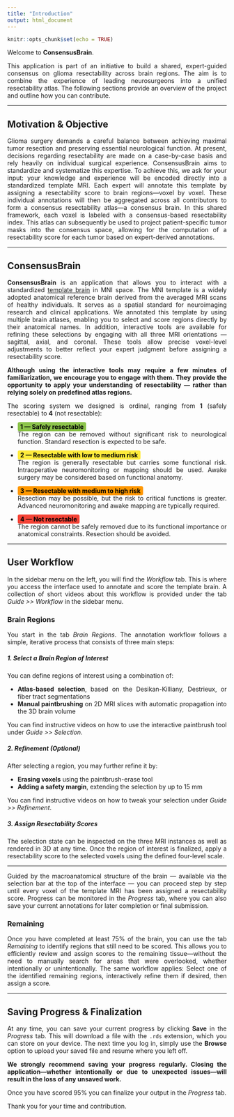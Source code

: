 ```yaml
---
title: "Introduction"
output: html_document
---
```


<style>
body {text-align: justify}
</style>

```r
knitr::opts_chunk$set(echo = TRUE)
```

Welcome to **ConsensusBrain**.

This application is part of an initiative to build a shared, expert-guided consensus on glioma resectability across brain regions. The aim is to combine the experience of leading neurosurgeons into a unified resectability atlas. The following sections provide an overview of the project and outline how you can contribute. 

---

## Motivation & Objective
Glioma surgery demands a careful balance between achieving maximal tumor resection and preserving essential neurological function. At present, decisions regarding resectability are made on a case-by-case basis and rely heavily on individual surgical experience. ConsensusBrain aims to standardize and systematize this expertise. To achieve this, we ask for your input: your knowledge and experience will be encoded directly into a standardized template MRI. Each expert will annotate this template by assigning a resectability score to brain regions—voxel by voxel. These individual annotations will then be aggregated across all contributors to form a consensus resectability atlas—a consensus brain. In this shared framework, each voxel is labeled with a consensus-based resectability index. This atlas can subsequently be used to project patient-specific tumor masks into the consensus space, allowing for the computation of a resectability score for each tumor based on expert-derived annotations.

---

## ConsensusBrain
**ConsensusBrain** is an application that allows you to interact with a standardized [template brain](https://www.bic.mni.mcgill.ca/ServicesAtlases/ICBM152NLin2009) in MNI space. The MNI template is a widely adopted anatomical reference brain derived from the averaged MRI scans of healthy individuals. It serves as a spatial standard for neuroimaging research and clinical applications. We annotated this template by using multiple brain atlases, enabling you to select and score regions directly by their anatomical names. In addition, interactive tools are available for refining these selections by engaging with all three MRI orientations — sagittal, axial, and coronal. These tools allow precise voxel-level adjustments to better reflect your expert judgment before assigning a resectability score.

**Although using the interactive tools may require a few minutes of familiarization, we encourage you to engage with them. They provide the opportunity to apply your understanding of resectability — rather than relying solely on predefined atlas regions.** 

The scoring system we designed is ordinal, ranging from **1** (safely resectable) to **4** (not resectable):

- <span style="background-color: #8BC34A; color: black; padding: 2px 6px; border-radius: 4px;"><strong>1 — Safely resectable</strong></span>  
  The region can be removed without significant risk to neurological function. Standard resection is expected to be safe.

- <span style="background-color: #FFEB3B; color: black; padding: 2px 6px; border-radius: 4px;"><strong>2 — Resectable with low to medium risk</strong></span>  
  The region is generally resectable but carries some functional risk. Intraoperative neuromonitoring or mapping should be used. Awake surgery may be considered based on functional anatomy.

- <span style="background-color: #FF9800; color: black; padding: 2px 6px; border-radius: 4px;"><strong>3 — Resectable with medium to high risk</strong></span>  
  Resection may be possible, but the risk to critical functions is greater. Advanced neuromonitoring and awake mapping are typically required.

- <span style="background-color: #F44336; color: black; padding: 2px 6px; border-radius: 4px;"><strong>4 — Not resectable</strong></span>  
  The region cannot be safely removed due to its functional importance or anatomical constraints. Resection should be avoided.

---

## User Workflow

In the sidebar menu on the left, you will find the *Workflow* tab. This is where you access the interface used to annotate and score the template brain. A collection 
of short videos about this workflow is provided under the tab *Guide >> Workflow* in the sidebar menu.

### Brain Regions

You start in the tab *Brain Regions*. The annotation workflow follows a simple, iterative process that consists of three main steps:

##### 1. Select a Brain Region of Interest
You can define regions of interest using a combination of:

- **Atlas-based selection**, based on the Desikan-Killiany, Destrieux, or fiber tract segmentations
- **Manual paintbrushing** on 2D MRI slices with automatic propagation into the 3D brain volume

You can find instructive videos on how to use the interactive paintbrush tool under *Guide >> Selection*.

##### 2. Refinement *(Optional)*
After selecting a region, you may further refine it by:

- **Erasing voxels** using the paintbrush-erase tool
- **Adding a safety margin**, extending the selection by up to 15 mm

You can find instructive videos on how to tweak your selection under *Guide >> Refinement*.

##### 3. Assign Resectability Scores
The selection state can be inspected on the three MRI instances as well as rendered in 3D at any time. Once the region of interest is finalized, apply a resectability score to the selected voxels using the defined four-level scale.

---

Guided by the macroanatomical structure of the brain — available via the selection bar at the top of the interface — you can proceed step by step until every voxel of the template MRI has been assigned a resectability score. Progress can be monitored in the *Progress* tab, where you can also save your current annotations for later completion or final submission.

### Remaining

Once you have completed at least 75% of the brain, you can use the tab *Remaining* to identify regions that still need to be scored. This allows you to efficiently review and assign scores to the remaining tissue—without the need to manually search for areas that were overlooked, whether intentionally or unintentionally. The same workflow applies: Select one of the identified remaining regions, interactively refine them if desired, then assign a score.

---

## Saving Progress & Finalization 
At any time, you can save your current progress by clicking **Save** in the *Progress* tab. This will download a file with the `.rds` extension, which you can store on your device. The next time you log in, simply use the **Browse** option to upload your saved file and resume where you left off.

**We strongly recommend saving your progress regularly. Closing the application—whether intentionally or due to unexpected issues—will result in the loss of any unsaved work.**

Once you have scored 95% you can finalize your output in the *Progress* tab. 

Thank you for your time and contribution.



